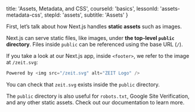 
  title: 'Assets, Metadata, and CSS',
  courseId: 'basics',
  lessonId: 'assets-metadata-css',
  stepId: 'assets',
  subtitle: 'Assets'
}

First, let’s talk about how Next.js handles **static assets** such as images.

Next.js can serve static files, like images, under **the top-level `public` directory**. Files inside `public` can be referenced using the base URL (`/`).

If you take a look at our Next.js app, inside `<footer>`, we refer to the image at `/zeit.svg`:

```jsx
Powered by <img src="/zeit.svg" alt="ZEIT Logo" />
```

You can check that `zeit.svg` exists inside the `public` directory.

The `public` directory is also useful for `robots.txt`, Google Site Verification, and any other static assets. Check out <Link href="/docs/[...slug]" as="/docs/basic-features/static-file-serving"><a>our documentation</a></Link> to learn more.

